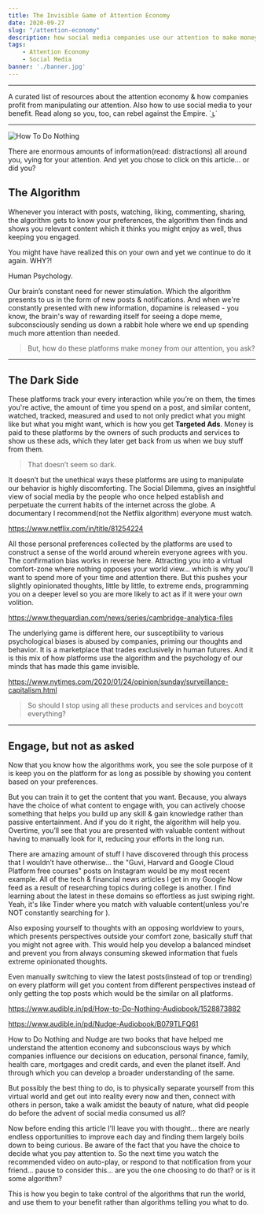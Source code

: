 ```yaml
---
title: The Invisible Game of Attention Economy
date: 2020-09-27
slug: "/attention-economy"
description: how social media companies use our attention to make money
tags:
    - Attention Economy
    - Social Media
banner: './banner.jpg'
---
```

---

A curated list of resources about the attention economy & how companies profit from manipulating our attention. Also how to use social media to your benefit. Read along so you, too, can rebel against the Empire. ˙ ͜ʟ˙

---
![How To Do Nothing](./banner.jpg)

There are enormous amounts of information(read: distractions) all around you, vying for your attention. And yet you chose to click on this article... or did you?


## The Algorithm

Whenever you interact with posts, watching, liking, commenting, sharing, the algorithm gets to know your preferences, the algorithm then finds and shows you relevant content which it thinks you might enjoy as well, thus keeping you engaged.

You might have have realized this on your own and yet we continue to do it again. WHY?! 

Human Psychology. 

Our brain’s constant need for newer stimulation. Which the algorithm presents to us in the form of new posts & notifications. And when we're constantly presented with new information, dopamine is released - you know, the brain's way of rewarding itself for seeing a dope meme, subconsciously sending us down a rabbit hole where we end up spending much more attention than needed.

> But, how do these platforms make money from our attention, you ask?

---

## The Dark Side

These platforms track your every interaction while you’re on them, the times you're active, the amount of time you spend on a post, and similar content, watched, tracked, measured and used to not only predict what you might like but what you might want, which is how you get **Targeted Ads**. Money is paid to these platforms by the owners of such products and services to show us these ads, which they later get back from us when we buy stuff from them.

> That doesn’t seem so dark.

It doesn’t but the unethical ways these platforms are using to manipulate our behavior is highly discomforting. The Social Dilemma, gives an insightful view of social media by the people who once helped establish and perpetuate the current habits of the internet across the globe. A documentary I recommend(not the Netflix algorithm) everyone must watch.

https://www.netflix.com/in/title/81254224

All those personal preferences collected by the platforms are used to construct a sense of the world around wherein everyone agrees with you. The confirmation bias works in reverse here. Attracting you into a virtual comfort-zone where nothing opposes your world view… which is why you’ll want to spend more of your time and attention there. But this pushes your slightly opinionated thoughts, little by little, to extreme ends, programming you on a deeper level so you are more likely to act as if it were your own volition.

https://www.theguardian.com/news/series/cambridge-analytica-files

The underlying game is different here, our susceptibility to various psychological biases is abused by companies, priming our thoughts and behavior. It is a marketplace that trades exclusively in human futures. And it is this mix of how platforms use the algorithm and the psychology of our minds that has made this game invisible.

https://www.nytimes.com/2020/01/24/opinion/sunday/surveillance-capitalism.html

> So should I stop using all these products and services and boycott everything?

---

## Engage, but not as asked

Now that you know how the algorithms work, you see the sole purpose of it is keep you on the platform for as long as possible by showing you content based on your preferences.

But you can train it to get the content that you want. Because, you always have the choice of what content to engage with, you can actively choose something that helps you build up any skill & gain knowledge rather than passive entertainment. And if you do it right, the algorithm will help you. Overtime, you’ll see that you are presented with valuable content without having to manually look for it, reducing your efforts in the long run.

There are amazing amount of stuff I have discovered through this process that I wouldn’t have otherwise… the "Guvi, Harvard and Google Cloud Platform free courses" posts on Instagram would be my most recent example. All of the tech & financial news articles I get in my Google Now feed as a result of researching topics during college is another. I find learning about the latest in these domains so effortless as just swiping right. Yeah, it's like Tinder where you match with valuable content(unless you're NOT constantly searching for ).

Also exposing yourself to thoughts with an opposing worldview to yours, which presents perspectives outside your comfort zone, basically stuff that you might not agree with. This would help you develop a balanced mindset and prevent you from always consuming skewed information that fuels extreme opinionated thoughts.

Even manually switching to view the latest posts(instead of top or trending) on every platform will get you content from different perspectives instead of only getting the top posts which would be the similar on all platforms.

https://www.audible.in/pd/How-to-Do-Nothing-Audiobook/1528873882

https://www.audible.in/pd/Nudge-Audiobook/B079TLFQ61

How to Do Nothing and Nudge are two books that have helped me understand the attention economy and subconscious ways by which companies influence our decisions on education, personal finance, family, health care, mortgages and credit cards, and even the planet itself. And through which you can develop a broader understanding of the same.

But possibly the best thing to do, is to physically separate yourself from this virtual world and get out into reality every now and then, connect with others in person, take a walk amidst the beauty of nature, what did people do before the advent of social media consumed us all?

Now before ending this article I'll leave you with thought... there are nearly endless opportunities to improve each day and finding them largely boils down to being curious. Be aware of the fact that you have the choice to decide what you pay attention to. So the next time you watch the recommended video on auto-play, or respond to that notification from your friend... pause to consider this… are you the one choosing to do that? or is it some algorithm?

This is how you begin to take control of the algorithms that run the world, and use them to your benefit rather than algorithms telling you what to do.
